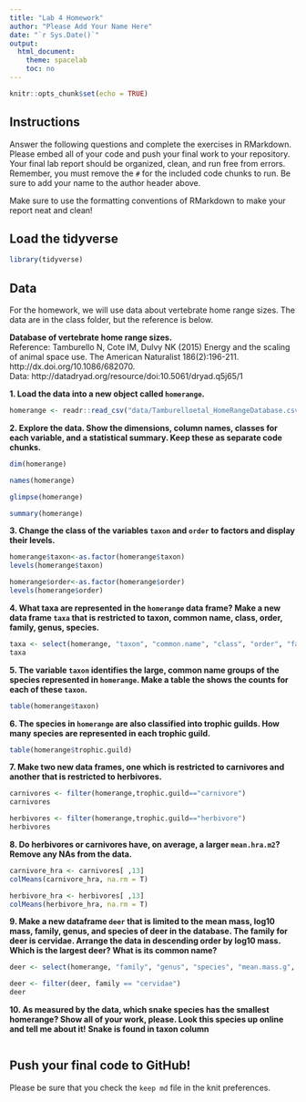 ```yaml
---
title: "Lab 4 Homework"
author: "Please Add Your Name Here"
date: "`r Sys.Date()`"
output:
  html_document:
    theme: spacelab
    toc: no
---
```


```r
knitr::opts_chunk$set(echo = TRUE)
```

## Instructions
Answer the following questions and complete the exercises in RMarkdown. Please embed all of your code and push your final work to your repository. Your final lab report should be organized, clean, and run free from errors. Remember, you must remove the `#` for the included code chunks to run. Be sure to add your name to the author header above.  

Make sure to use the formatting conventions of RMarkdown to make your report neat and clean!  

## Load the tidyverse
```r
library(tidyverse)
```

## Data
For the homework, we will use data about vertebrate home range sizes. The data are in the class folder, but the reference is below.  

**Database of vertebrate home range sizes.**  
Reference: Tamburello N, Cote IM, Dulvy NK (2015) Energy and the scaling of animal space use. The American Naturalist 186(2):196-211. http://dx.doi.org/10.1086/682070.  
Data: http://datadryad.org/resource/doi:10.5061/dryad.q5j65/1  

**1. Load the data into a new object called `homerange`.**
```r
homerange <- readr::read_csv("data/Tamburelloetal_HomeRangeDatabase.csv")
```

**2. Explore the data. Show the dimensions, column names, classes for each variable, and a statistical summary. Keep these as separate code chunks.**  
```r
dim(homerange)
```

```r
names(homerange)
```

```r
glimpse(homerange)
```
```r
summary(homerange)
```


**3. Change the class of the variables `taxon` and `order` to factors and display their levels.**  

```r
homerange$taxon<-as.factor(homerange$taxon)
levels(homerange$taxon)
```

```r
homerange$order<-as.factor(homerange$order)
levels(homerange$order)
```



**4. What taxa are represented in the `homerange` data frame? Make a new data frame `taxa` that is restricted to taxon, common name, class, order, family, genus, species.**  

```r
taxa <- select(homerange, "taxon", "common.name", "class", "order", "family", "genus", "species")
taxa
```


**5. The variable `taxon` identifies the large, common name groups of the species represented in `homerange`. Make a table the shows the counts for each of these `taxon`.**  

```r
table(homerange$taxon)
```

**6. The species in `homerange` are also classified into trophic guilds. How many species are represented in each trophic guild.** 

```r
table(homerange$trophic.guild)
```


**7. Make two new data frames, one which is restricted to carnivores and another that is restricted to herbivores.**  
```r
carnivores <- filter(homerange,trophic.guild=="carnivore")
carnivores
```

```r
herbivores <- filter(homerange,trophic.guild=="herbivore")
herbivores
```

**8. Do herbivores or carnivores have, on average, a larger `mean.hra.m2`? Remove any NAs from the data.** 

```r
carnivore_hra <- carnivores[ ,13]
colMeans(carnivore_hra, na.rm = T)
```

```r
herbivore_hra <- herbivores[ ,13]
colMeans(herbivore_hra, na.rm = T)
```


**9. Make a new dataframe `deer` that is limited to the mean mass, log10 mass, family, genus, and species of deer in the database. The family for deer is cervidae. Arrange the data in descending order by log10 mass. Which is the largest deer? What is its common name?**  

```r
deer <- select(homerange, "family", "genus", "species", "mean.mass.g", "log10.mass")
```
```r
deer <- filter(deer, family == "cervidae")
deer
```

**10. As measured by the data, which snake species has the smallest homerange? Show all of your work, please. Look this species up online and tell me about it!** **Snake is found in taxon column**  

```r

```



## Push your final code to GitHub!
Please be sure that you check the `keep md` file in the knit preferences.   